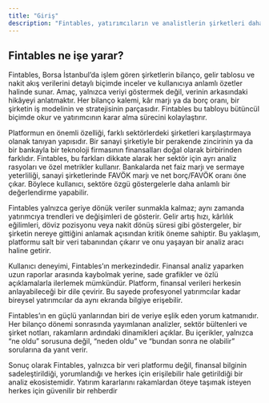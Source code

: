 ```yaml
---
title: "Giriş"
description: "Fintables, yatırımcıların ve analistlerin şirketleri daha net, daha hızlı ve daha kapsamlı biçimde değerlendirmelerine yardımcı olan bir temel analiz ve veri platformudur. Türkiye’nin halka açık şirketlerine ait finansal tabloları, rasyoları ve piyasa verilerini sadeleştirerek kullanıcıya sunar. Karmaşık finansal raporları anlaşılır hale getirmeyi hedefler."
---
```


## Fintables ne işe yarar?

Fintables, Borsa İstanbul’da işlem gören şirketlerin bilanço, gelir tablosu ve nakit akış verilerini detaylı biçimde inceler ve kullanıcıya anlamlı özetler halinde sunar. Amaç, yalnızca veriyi göstermek değil, verinin arkasındaki hikâyeyi anlatmaktır. Her bilanço kalemi, kâr marjı ya da borç oranı, bir şirketin iş modelinin ve stratejisinin parçasıdır. Fintables bu tabloyu bütüncül biçimde okur ve yatırımcının karar alma sürecini kolaylaştırır.

Platformun en önemli özelliği, farklı sektörlerdeki şirketleri karşılaştırmaya olanak tanıyan yapısıdır. Bir sanayi şirketiyle bir perakende zincirinin ya da bir bankayla bir teknoloji firmasının finansalları doğal olarak birbirinden farklıdır. Fintables, bu farkları dikkate alarak her sektör için ayrı analiz rasyoları ve özel metrikler kullanır. Bankalarda net faiz marjı ve sermaye yeterliliği, sanayi şirketlerinde FAVÖK marjı ve net borç/FAVÖK oranı öne çıkar. Böylece kullanıcı, sektöre özgü göstergelerle daha anlamlı bir değerlendirme yapabilir.

Fintables yalnızca geriye dönük veriler sunmakla kalmaz; aynı zamanda yatırımcıya trendleri ve değişimleri de gösterir. Gelir artış hızı, kârlılık eğilimleri, döviz pozisyonu veya nakit dönüş süresi gibi göstergeler, bir şirketin nereye gittiğini anlamak açısından kritik öneme sahiptir. Bu yaklaşım, platformu salt bir veri tabanından çıkarır ve onu yaşayan bir analiz aracı haline getirir.

Kullanıcı deneyimi, Fintables’ın merkezindedir. Finansal analiz yaparken uzun raporlar arasında kaybolmak yerine, sade grafikler ve özlü açıklamalarla ilerlemek mümkündür. Platform, finansal verileri herkesin anlayabileceği bir dile çevirir. Bu sayede profesyonel yatırımcılar kadar bireysel yatırımcılar da aynı ekranda bilgiye erişebilir.

Fintables’ın en güçlü yanlarından biri de veriye eşlik eden yorum katmanıdır. Her bilanço dönemi sonrasında yayımlanan analizler, sektör bültenleri ve şirket notları, rakamların ardındaki dinamikleri açıklar. Bu içerikler, yalnızca “ne oldu” sorusuna değil, “neden oldu” ve “bundan sonra ne olabilir” sorularına da yanıt verir.

Sonuç olarak Fintables, yalnızca bir veri platformu değil, finansal bilginin sadeleştirildiği, yorumlandığı ve herkes için erişilebilir hale getirildiği bir analiz ekosistemidir. Yatırım kararlarını rakamlardan öteye taşımak isteyen herkes için güvenilir bir rehberdir